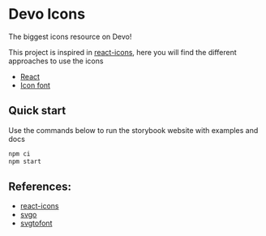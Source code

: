
<Meta title="Introduction" />

# Devo Icons

The biggest icons resource on Devo!

This project is inspired in [react-icons](https://react-icons.github.io/react-icons/),
here you will find the different approaches to use the icons

- [React](?path=/story/react-installation--page)
- [Icon font](?path=/story/font-installation--page)

## Quick start

Use the commands below to run the storybook website with examples and docs

```js
npm ci
npm start
```

## References:

- [react-icons](https://react-icons.github.io/react-icons/)
- [svgo](https://www.npmjs.com/package/svgo)
- [svgtofont](https://www.npmjs.com/package/svgtofont)
